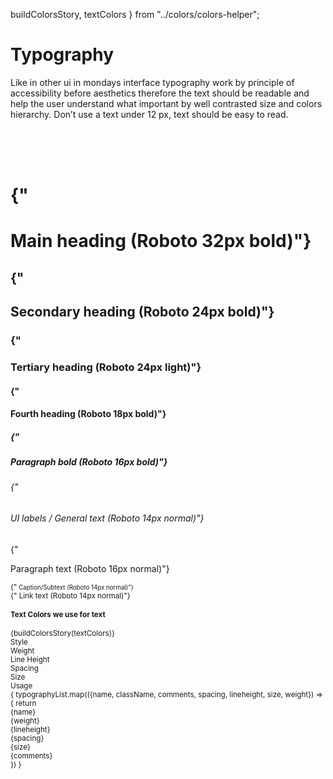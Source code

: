   buildColorsStory,
  textColors
} from "../colors/colors-helper";



<Meta title="Foundations|Typography" />

<Preview>
  <Story name="Typography">
      <StoryWrapper>
        <h1 className="element-type-h1">Typography</h1>
        <p>Like in other ui in mondays interface typography work by principle of accessibility before aesthetics therefore the text should be readable and help the user understand what important by well contrasted  size and colors hierarchy. Don’t use a text under 12 px, text should be easy to read.</p>
        <br />
        <br />
        <br />
        <h1 className="example-margin element-type-h1">{"<h1> Main heading (Roboto 32px bold)"}</h1>
        <h2 className="example-margin element-type-h2">{"<h2> Secondary heading (Roboto 24px bold)"}</h2>
        <h3 className="example-margin element-type-h3">{"<h3> Tertiary heading (Roboto 24px light)"}</h3>
        <h4 className="example-margin element-type-h4">{"<h4> Fourth heading (Roboto 18px bold)"}</h4>
        <h5 className="example-margin element-type-h5">{"<h5> Paragraph bold (Roboto 16px bold)"}</h5>
        <h6 className="example-margin element-type-h6">{"<h6> UI labels / General text (Roboto 14px normal)"}</h6>
        <p className="example-margin element-type-p">{"<p> Paragraph text (Roboto 16px normal)"}</p>
        <small className="example-margin element-type-small">{"<small> Caption/Subtext (Roboto 14px normal)"}</small>
        <div className="example-margin element-type-link">{"<link> Link text (Roboto 14px normal)"}</div>
        <Divider />
        <h4 className="element-type-h4">Text Colors we use for text</h4>
        {buildColorsStory(textColors)}
        <Divider />
        <div className="typo-row typo-row-header">
            <div className={`style`}>Style</div>
            <div className={`weight`}>Weight</div>
            <div className={`line-height`}>Line Height</div>
            <div className={`spacing`}>Spacing</div>
            <div className={`size`}>Size</div>
            <div className={`comments`}>Usage</div>
        </div>
        {
        typographyList.map(({name, className, comments, spacing, lineheight, size, weight}) => {
        return <div className="typo-row">
            <div className={`style ${className}`}>{name}</div>
            <div className={`weight`}>{weight}</div>
            <div className={`line-height`}>{lineheight}</div>
            <div className={`spacing`}>{spacing}</div>
            <div className={`size`}>{size}</div>
            <div className={`comments`}>{comments}</div>
        </div>
        })
        }
    </StoryWrapper>
  </Story>
</Preview>
